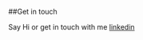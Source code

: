 ##Get in touch

Say Hi or get in touch with me [linkedin](https://www.linkedin.com/in/ashraf-maniyar/)